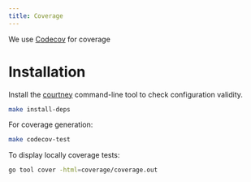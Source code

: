 ```yaml
---
title: Coverage
---
```


We use [Codecov](https://about.codecov.io/) for coverage

# Installation

Install the [courtney](https://github.com/DemerzelSolutions/courtney) command-line tool to check configuration validity.

```bash
make install-deps
```

For coverage generation:

```bash
make codecov-test
```

To display locally coverage tests:

```bash
go tool cover -html=coverage/coverage.out
```